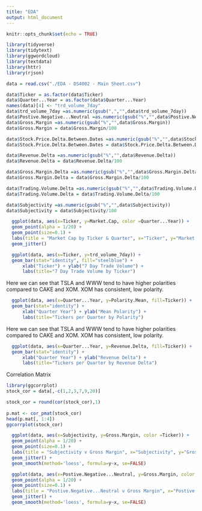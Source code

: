 ```yaml
---
title: "EDA"
output: html_document
---
```


```r
knitr::opts_chunk$set(echo = TRUE)
```

```r
library(tidyverse)
library(tidytext)
library(ggwordcloud)
library(textdata)
library(httr)
library(rjson)
```

```r
data = read.csv("./EDA - DS4002 - Main Sheet.csv")

data$Ticker = as.factor(data$Ticker)
data$Quarter...Year = as.factor(data$Quarter...Year)
names(data)[4] <- "trd_volume_7day"
data$trd_volume_7day =as.numeric(gsub(",","",data$trd_volume_7day))
data$Postive.Negative...Neutral =as.numeric(gsub("%","",data$Postive.Negative...Neutral))
data$Gross.Margin =as.numeric(gsub("%","",data$Gross.Margin))
data$Gross.Margin = data$Gross.Margin/100

data$Stock.Price.Delta.Between.Dates =as.numeric(gsub("%","",data$Stock.Price.Delta.Between.Dates))
data$Stock.Price.Delta.Between.Dates = data$Stock.Price.Delta.Between.Dates/100

data$Revenue.Delta =as.numeric(gsub("%","",data$Revenue.Delta))
data$Revenue.Delta = data$Revenue.Delta/100

data$Gross.Margin.Delta =as.numeric(gsub("%","",data$Gross.Margin.Delta))
data$Gross.Margin.Delta = data$Gross.Margin.Delta/100

data$Trading.Volume.Delta =as.numeric(gsub("%","",data$Trading.Volume.Delta))
data$Trading.Volume.Delta = data$Trading.Volume.Delta/100

data$Subjectivity =as.numeric(gsub("%","",data$Subjectivity))
data$Subjectivity = data$Subjectivity/100

```

```r
  ggplot(data, aes(x=Ticker, y=Market.Cap, color =Quarter...Year)) +
  geom_point(alpha = 1/20) +
  geom_point(size=0.1) +
  labs(title = "Market Cap by Ticker & Quarter", x="Ticker", y="Market Cap",) +
  geom_jitter()
```

```r
  ggplot(data, aes(x=Ticker, y=trd_volume_7day)) +
  geom_bar(stat="identity", fill="steelblue") +
      xlab("Ticker") + ylab("7 Day Trade Volume") + 
      labs(title="7 Day Trade Volume by Ticker") 
```


Here we can see that TSLA and WWW tend to have higher polarities compared to CAKE and XOM. XOM has consistent, low polarity. 
```r
  ggplot(data, aes(x=Quarter...Year, y=Polarity.Mean, fill=Ticker)) +
  geom_bar(stat="identity") +
      xlab("Quarter Year") + ylab("Mean Polarity") + 
      labs(title="Tickers per Quarter by Polarity") 
```
Here we can see that TSLA and WWW tend to have higher polarities compared to CAKE and XOM. XOM has consistent, low polarity. 


```r
  ggplot(data, aes(x=Quarter...Year, y=Revenue.Delta, fill=Ticker)) +
  geom_bar(stat="identity") +
      xlab("Quarter Year") + ylab("Revenue Delta") + 
      labs(title="Tickers per Quarter by Revenue Delta") 
```
Correlation Matrix
```r
library(ggcorrplot)
stock_cor = data[,-c(1,2,3,7,9,20)]

stock_cor = round(cor(stock_cor),1)
  
p.mat <- cor_pmat(stock_cor)
head(p.mat[, 1:4])
ggcorrplot(stock_cor)
```

```r
  ggplot(data, aes(x=Subjectivity, y=Gross.Margin, color =Ticker)) +
  geom_point(alpha = 1/20) +
  geom_point(size=0.1) +
  labs(title = "Subjectivity v Gross Margin", x="Subjectivity", y="Gross Margin",) +
  geom_jitter() +
  geom_smooth(method='loess', formula=y~x, se=FALSE)
```

```r
  ggplot(data, aes(x=Postive.Negative...Neutral, y=Gross.Margin, color =Ticker)) +
  geom_point(alpha = 1/20) +
  geom_point(size=0.1) +
  labs(title = "Postive.Negative...Neutral v Gross Margin", x="Postive.Negative...Neutral", y="Gross Margin",) +
  geom_jitter() +
  geom_smooth(method='loess', formula=y~x, se=FALSE)
```

